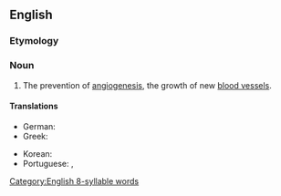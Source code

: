 ==English==

===Etymology===
{{prefix|anti|angiogenesis|lang=en}}

===Noun===
{{en-noun|-}}

# {{lb|en|medicine}} The prevention of [[angiogenesis]], the growth of new [[blood vessel]]s.

====Translations====
{{trans-top|prevention of angiogenesis}}
* German: {{t|de|Antiangiogenese|f}}
* Greek: {{t+|el|αντιαγγειογένεση|f|sc=Grek}}
{{trans-mid}}
* Korean: {{t|ko|항혈관형성}}
* Portuguese: {{t|pt|antiangiogénese|f}} {{qualifier|Portugal}}, {{t|pt|antiangiogênese|f}} {{qualifier|Brazil}}
{{trans-bottom}}

[[Category:English 8-syllable words]]